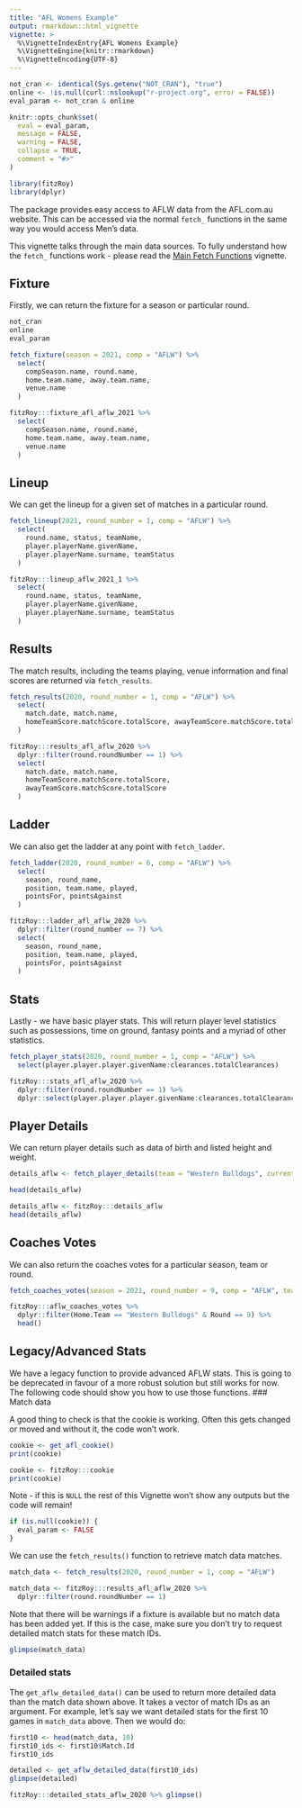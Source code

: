 ```yaml
---
title: "AFL Womens Example"
output: rmarkdown::html_vignette
vignette: >
  %\VignetteIndexEntry{AFL Womens Example}
  %\VignetteEngine{knitr::rmarkdown}
  %\VignetteEncoding{UTF-8}
---
```


```r
not_cran <- identical(Sys.getenv("NOT_CRAN"), "true")
online <- !is.null(curl::nslookup("r-project.org", error = FALSE))
eval_param <- not_cran & online

knitr::opts_chunk$set(
  eval = eval_param,
  message = FALSE,
  warning = FALSE,
  collapse = TRUE,
  comment = "#>"
)

library(fitzRoy)
library(dplyr)
```

The package provides easy access to AFLW data from the AFL.com.au website. This can be accessed via the normal `fetch_` functions in the same way you would access Men's data. 

This vignette talks through the main data sources. To fully understand how the `fetch_` functions work - please read the [Main Fetch Functions](https://jimmyday12.github.io/fitzRoy/articles/main-fetch-functions.html) vignette. 

## Fixture
Firstly, we can return the fixture for a season or particular round. 

```r
not_cran
online
eval_param
```

```r
fetch_fixture(season = 2021, comp = "AFLW") %>%
  select(
    compSeason.name, round.name,
    home.team.name, away.team.name,
    venue.name
  )
```
```r
fitzRoy:::fixture_afl_aflw_2021 %>%
  select(
    compSeason.name, round.name,
    home.team.name, away.team.name,
    venue.name
  )
```
## Lineup
We can get the lineup for a given set of matches in a particular round. 
```r
fetch_lineup(2021, round_number = 1, comp = "AFLW") %>%
  select(
    round.name, status, teamName,
    player.playerName.givenName,
    player.playerName.surname, teamStatus
  )
```

```r
fitzRoy:::lineup_aflw_2021_1 %>%
  select(
    round.name, status, teamName,
    player.playerName.givenName,
    player.playerName.surname, teamStatus
  )
```


## Results
The match results, including the teams playing, venue information and final scores are returned via `fetch_results`. 

```r
fetch_results(2020, round_number = 1, comp = "AFLW") %>%
  select(
    match.date, match.name,
    homeTeamScore.matchScore.totalScore, awayTeamScore.matchScore.totalScore
  )
```
```r
fitzRoy:::results_afl_aflw_2020 %>%
  dplyr::filter(round.roundNumber == 1) %>%
  select(
    match.date, match.name,
    homeTeamScore.matchScore.totalScore,
    awayTeamScore.matchScore.totalScore
  )
```

## Ladder
We can also get the ladder at any point with `fetch_ladder`.

```r
fetch_ladder(2020, round_number = 6, comp = "AFLW") %>%
  select(
    season, round_name,
    position, team.name, played,
    pointsFor, pointsAgainst
  )
```
```r
fitzRoy:::ladder_afl_aflw_2020 %>%
  dplyr::filter(round_number == 7) %>%
  select(
    season, round_name,
    position, team.name, played,
    pointsFor, pointsAgainst
  )
```


## Stats
Lastly - we have basic player stats. This will return player level statistics such as possessions, time on ground, fantasy points and a myriad of other statistics.

```r
fetch_player_stats(2020, round_number = 1, comp = "AFLW") %>%
  select(player.player.player.givenName:clearances.totalClearances)
```
```r
fitzRoy:::stats_afl_aflw_2020 %>%
  dplyr::filter(round.roundNumber == 1) %>%
  dplyr::select(player.player.player.givenName:clearances.totalClearances)
```

## Player Details
We can return player details such as data of birth and listed height and weight. 

```r
details_aflw <- fetch_player_details(team = "Western Bulldogs", current = TRUE, comp = "AFLW", source = "AFL")

head(details_aflw)
```
```r
details_aflw <- fitzRoy:::details_aflw
head(details_aflw)
```

## Coaches Votes
We can also return the coaches votes for a particular season, team or round. 

```r
fetch_coaches_votes(season = 2021, round_number = 9, comp = "AFLW", team = "Western Bulldogs")
```
```r
fitzRoy:::aflw_coaches_votes %>%
  dplyr::filter(Home.Team == "Western Bulldogs" & Round == 9) %>%
  head()
```

## Legacy/Advanced Stats
We have a legacy function to provide advanced AFLW stats. This is going to be deprecated in favour of a more robust solution but still works for now. The following code should show you how to use those functions. 
### Match data

A good thing to check is that the cookie is working. Often this gets changed or moved and without it, the code won't work. 


```r
cookie <- get_afl_cookie()
print(cookie)
```
```r
cookie <- fitzRoy:::cookie
print(cookie)
```

Note - if this is `NULL` the rest of this Vignette won't show any outputs but the code will remain! 

```r
if (is.null(cookie)) {
  eval_param <- FALSE
}
```

We can use the `fetch_results()` function to retrieve match data matches.

```r
match_data <- fetch_results(2020, round_number = 1, comp = "AFLW")
```
```r
match_data <- fitzRoy:::results_afl_aflw_2020 %>%
  dplyr::filter(round.roundNumber == 1)
```

Note that there will be warnings if a fixture is available but no match data has
been added yet. If this is the case, make sure you don't try to request detailed
match stats for these match IDs. 

```r
glimpse(match_data)
```

### Detailed stats

The `get_aflw_detailed_data()` can be used to return more detailed data than the
match data shown above. It takes a vector of match IDs as an argument. For
example, let's say we want detailed stats for the first 10 games in `match_data`
above. Then we would do:

```r
first10 <- head(match_data, 10)
first10_ids <- first10$Match.Id
first10_ids
```

```r
detailed <- get_aflw_detailed_data(first10_ids)
glimpse(detailed)
```
```r
fitzRoy:::detailed_stats_aflw_2020 %>% glimpse()
```

